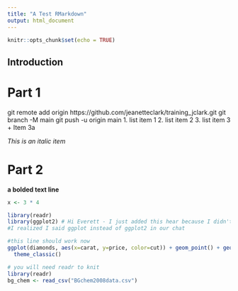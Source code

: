 ```yaml
---
title: "A Test RMarkdown"
output: html_document
---
```


```r
knitr::opts_chunk$set(echo = TRUE)
```

## Introduction

# Part 1
git remote add origin https://github.com/jeanetteclark/training_jclark.git
git branch -M main
git push -u origin main
1. list item 1
2. list item 2
3. list item 3
  + Item 3a
  
*This is an italic item*

# Part 2

**a bolded text line** 

```r

x <- 3 * 4

```

```r

library(readr)
library(ggplot2) # Hi Everett - I just added this hear because I didn't see this earlier
#I realized I said ggplot instead of ggplot2 in our chat

#this line should work now
ggplot(diamonds, aes(x=carat, y=price, color=cut)) + geom_point() + geom_smooth() +
  theme_classic()

```


```r
# you will need readr to knit
library(readr)
bg_chem <- read_csv("BGchem2008data.csv")

```
